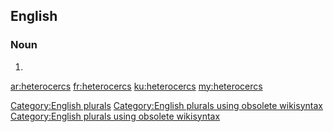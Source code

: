 ==English==

===Noun===
{{head|en}}

# {{plural of|heterocerc}}

[[Category:English plurals]][[Category:English plurals using obsolete wikisyntax]][[Category:English plurals using obsolete wikisyntax]]

[[ar:heterocercs]]
[[fr:heterocercs]]
[[ku:heterocercs]]
[[my:heterocercs]]